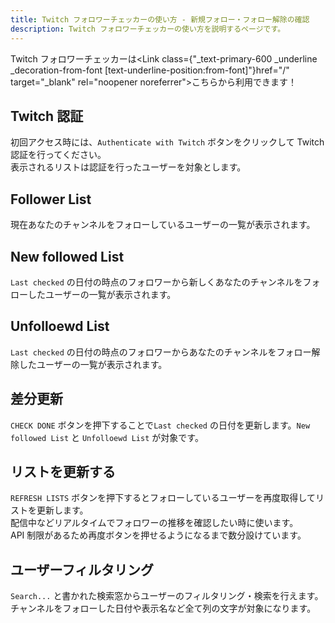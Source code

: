 ```yaml
---
title: Twitch フォロワーチェッカーの使い方 - 新規フォロー・フォロー解除の確認
description: Twitch フォロワーチェッカーの使い方を説明するページです。
---
```



Twitch フォロワーチェッカーは<Link class={"\_text-primary-600 \_underline \_decoration-from-font [text-underline-position:from-font]"}href="/" target="\_blank" rel="noopener noreferrer">こちら</Link>から利用できます！

## Twitch 認証

初回アクセス時には、`Authenticate with Twitch` ボタンをクリックして Twitch 認証を行ってください。  
表示されるリストは認証を行ったユーザーを対象とします。

## Follower List

現在あなたのチャンネルをフォローしているユーザーの一覧が表示されます。

## New followed List

`Last checked` の日付の時点のフォロワーから新しくあなたのチャンネルをフォローしたユーザーの一覧が表示されます。

## Unfolloewd List

`Last checked` の日付の時点のフォロワーからあなたのチャンネルをフォロー解除したユーザーの一覧が表示されます。

## 差分更新

`CHECK DONE` ボタンを押下することで`Last checked` の日付を更新します。`New followed List` と `Unfolloewd List` が対象です。

## リストを更新する

`REFRESH LISTS` ボタンを押下するとフォローしているユーザーを再度取得してリストを更新します。  
配信中などリアルタイムでフォロワーの推移を確認したい時に使います。  
API 制限があるため再度ボタンを押せるようになるまで数分設けています。

## ユーザーフィルタリング

`Search...` と書かれた検索窓からユーザーのフィルタリング・検索を行えます。  
チャンネルをフォローした日付や表示名など全て列の文字が対象になります。
